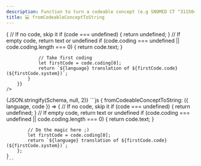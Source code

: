 ```yaml
---
description: Function to turn a codeable concept (e.g SNOMED CT "311504000") into a string for humans (e.g "With or after food")
title: 💻 fromCodeableConceptToString
---
```



<Tabs>
  <TabItem value="text" label="Human readable text" default>
    <SingleDosageToText 
        dosage={Schema} 
        config={{
            fromCodeableConceptToString: ({language, code }) => {
                // If no code, skip it
                if (code === undefined) {
                    return undefined;
                }
                // If empty code, return text or undefined
                if (code.coding === undefined || code.coding.length === 0) {
                    return code.text;
                }

                // Take first coding
                let firstCode = code.coding[0];
                return `${language} translation of ${firstCode.code} (${firstCode.system})`;
            }
        }}
    />

  </TabItem>
  <TabItem value="json" label="Dosage">
    <CodeBlock language="json">{JSON.stringify(Schema, null, 2)}</CodeBlock>
  </TabItem>
  <TabItem value="config" label="Configuration">
    ```js
    {
        fromCodeableConceptToString: ({ language, code }) => {
            // If no code, skip it
            if (code === undefined) {
                return undefined;
            }
            // If empty code, return text or undefined
            if (code.coding === undefined || code.coding.length === 0) {
                return code.text;
            }

            // Do the magic here ;)
            let firstCode = code.coding[0];
            return `${language} translation of ${firstCode.code} (${firstCode.system})`;
        };
    }
    ```

  </TabItem>
</Tabs>
